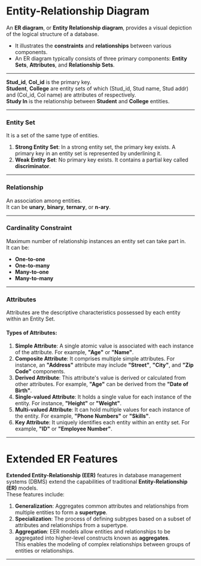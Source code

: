 # Entity-Relationship Diagram

An **ER diagram**, or **Entity Relationship diagram**, provides a visual depiction of the logical structure of a database.  
- It illustrates the **constraints** and **relationships** between various components.  
- An ER diagram typically consists of three primary components: **Entity Sets**, **Attributes**, and **Relationship Sets**.

---

**Stud_id**, **Col_id** is the primary key.  
**Student**, **College** are entity sets of which (Stud_id, Stud name, Stud addr) and (Col_id, Col name) are attributes of respectively.  
**Study In** is the relationship between **Student** and **College** entities.

---

### Entity Set

It is a set of the same type of entities.  
1. **Strong Entity Set**: In a strong entity set, the primary key exists. A primary key in an entity set is represented by underlining it.  
2. **Weak Entity Set**: No primary key exists. It contains a partial key called **discriminator**.

---

### Relationship

An association among entities.  
It can be **unary**, **binary**, **ternary**, or **n-ary**.

---

### Cardinality Constraint

Maximum number of relationship instances an entity set can take part in.  
It can be:  
- **One-to-one**
- **One-to-many**
- **Many-to-one**
- **Many-to-many**

---

### Attributes

Attributes are the descriptive characteristics possessed by each entity within an Entity Set.

#### Types of Attributes:
1. **Simple Attribute**: A single atomic value is associated with each instance of the attribute. For example, **"Age"** or **"Name"**.
2. **Composite Attribute**: It comprises multiple simple attributes. For instance, an **"Address"** attribute may include **"Street"**, **"City"**, and **"Zip Code"** components.
3. **Derived Attribute**: This attribute's value is derived or calculated from other attributes. For example, **"Age"** can be derived from the **"Date of Birth"**.
4. **Single-valued Attribute**: It holds a single value for each instance of the entity. For instance, **"Height"** or **"Weight"**.
5. **Multi-valued Attribute**: It can hold multiple values for each instance of the entity. For example, **"Phone Numbers"** or **"Skills"**.
6. **Key Attribute**: It uniquely identifies each entity within an entity set. For example, **"ID"** or **"Employee Number"**.

---

# Extended ER Features

**Extended Entity-Relationship (EER)** features in database management systems (DBMS) extend the capabilities of traditional **Entity-Relationship (ER)** models.  
These features include:

1. **Generalization**: Aggregates common attributes and relationships from multiple entities to form a **supertype**.
2. **Specialization**: The process of defining subtypes based on a subset of attributes and relationships from a supertype.
3. **Aggregation**: EER models allow entities and relationships to be aggregated into higher-level constructs known as **aggregates**.  
This enables the modeling of complex relationships between groups of entities or relationships.

---
